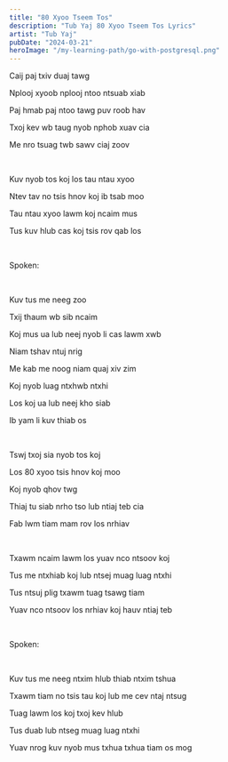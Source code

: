 ```yaml
---
title: "80 Xyoo Tseem Tos"
description: "Tub Yaj 80 Xyoo Tseem Tos Lyrics"
artist: "Tub Yaj"
pubDate: "2024-03-21"
heroImage: "/my-learning-path/go-with-postgresql.png"
---
```


Caij paj txiv duaj tawg

Nplooj xyoob nplooj ntoo ntsuab xiab

Paj hmab paj ntoo tawg puv roob hav

Txoj kev wb taug nyob nphob xuav cia

Me nro tsuag twb sawv ciaj zoov

<br />

Kuv nyob tos koj los tau ntau xyoo

Ntev tav no tsis hnov koj ib tsab moo

Tau ntau xyoo lawm koj ncaim mus

Tus kuv hlub cas koj tsis rov qab los

<br />

Spoken:

<br />

Kuv tus me neeg zoo

Txij thaum wb sib ncaim

Koj mus ua lub neej nyob li cas lawm xwb

Niam tshav ntuj nrig

Me kab me noog niam quaj xiv zim

Koj nyob luag ntxhwb ntxhi

Los koj ua lub neej kho siab

Ib yam li kuv thiab os

<br />

Tswj txoj sia nyob tos koj

Los 80 xyoo tsis hnov koj moo

Koj nyob qhov twg

Thiaj tu siab nrho tso lub ntiaj teb cia

Fab lwm tiam mam rov los nrhiav

<br />

Txawm ncaim lawm los yuav nco ntsoov koj

Tus me ntxhiab koj lub ntsej muag luag ntxhi

Tus ntsuj plig txawm tuag tsawg tiam

Yuav nco ntsoov los nrhiav koj hauv ntiaj teb

<br />

Spoken:

<br />

Kuv tus me neeg ntxim hlub thiab ntxim tshua

Txawm tiam no tsis tau koj lub me cev ntaj ntsug

Tuag lawm los koj txoj kev hlub

Tus duab lub ntseg muag luag ntxhi

Yuav nrog kuv nyob mus txhua txhua tiam os mog
